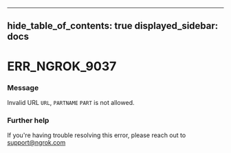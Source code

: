 

---
hide_table_of_contents: true
displayed_sidebar: docs
---


# ERR_NGROK_9037

### Message
Invalid URL `URL`, `PARTNAME` `PART` is not allowed.

<ErrorDetails error="err_ngrok_9037" />



### Further help
If you're having trouble resolving this error, please reach out to [support@ngrok.com](mailto:support@ngrok.com?subject=Help%20with%20ERR_NGROK_9037)

